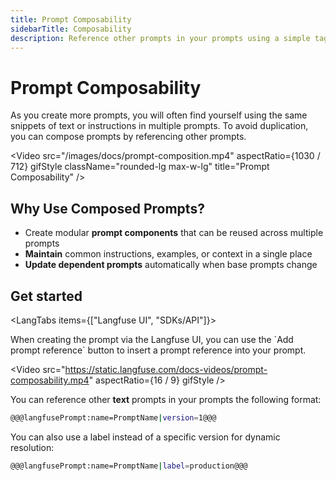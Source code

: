 ```yaml
---
title: Prompt Composability
sidebarTitle: Composability
description: Reference other prompts in your prompts using a simple tag format.
---
```


# Prompt Composability

As you create more prompts, you will often find yourself using the same snippets of text or instructions in multiple prompts. To avoid duplication, you can compose prompts by referencing other prompts.

<Video
  src="/images/docs/prompt-composition.mp4"
  aspectRatio={1030 / 712}
  gifStyle
  className="rounded-lg max-w-lg"
  title="Prompt Composability"
/>

## Why Use Composed Prompts?

- Create modular **prompt components** that can be reused across multiple prompts
- **Maintain** common instructions, examples, or context in a single place
- **Update dependent prompts** automatically when base prompts change

## Get started

<LangTabs items={["Langfuse UI", "SDKs/API"]}>

<Tab>
When creating the prompt via the Langfuse UI, you can use the `Add prompt reference` button to insert a prompt reference into your prompt.

<Video
  src="https://static.langfuse.com/docs-videos/prompt-composability.mp4"
  aspectRatio={16 / 9}
  gifStyle
/>

</Tab>

<Tab>

You can reference other **text** prompts in your prompts the following format:

```bash
@@@langfusePrompt:name=PromptName|version=1@@@
```

You can also use a label instead of a specific version for dynamic resolution:

```bash
@@@langfusePrompt:name=PromptName|label=production@@@
```

</Tab>

</LangTabs>
